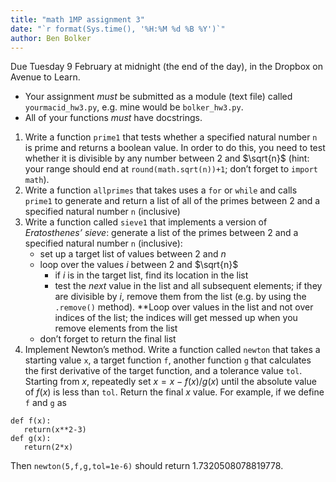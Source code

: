 ```yaml
---
title: "math 1MP assignment 3"
date: "`r format(Sys.time(), '%H:%M %d %B %Y')`"
author: Ben Bolker
---
```


Due Tuesday 9 February at midnight (the end of the day), in the Dropbox on Avenue to Learn.

- Your assignment *must* be submitted as a module (text file) called `yourmacid_hw3.py`, e.g. mine would be `bolker_hw3.py`.
- All of your functions *must* have docstrings.

1. Write a function `prime1` that tests whether a specified natural number `n` is prime and returns a boolean value. In order to do this, you need to test whether it is divisible by any number between 2 and $\sqrt{n}$ (hint: your range should end at `round(math.sqrt(n))+1`; don't forget to `import math`).
2. Write a function `allprimes` that takes uses a `for` or `while` and calls `prime1` to generate and return a list of all of the primes between 2 and a specified natural number `n` (inclusive)
3. Write a function called `sieve1` that implements a version of *Eratosthenes' sieve*: generate a list of the primes between 2 and a specified natural number `n` (inclusive):
    - set up a target list of values between 2 and $n$
    - loop over the values $i$ between 2 and $\sqrt{n}$
	    - if $i$ is in the target list, find its location in the list
		- test the *next* value in the list and all subsequent elements; if they are divisible by $i$, remove them from the list (e.g. by using the `.remove()` method). **Loop over values in the list and not over indices of the list; the indices will get messed up when you remove elements from the list
	- don't forget to return the final list
4. Implement Newton's method. Write a function called `newton` that takes a starting value `x`, a target function `f`, another function `g` that calculates the first derivative of the target function, and a tolerance value `tol`. Starting from $x$, repeatedly set $x = x-f(x)/g(x)$ until the absolute value of $f(x)$ is less than `tol`. Return the final $x$ value. For example, if we define `f` and `g` as
```
def f(x):
   return(x**2-3)
def g(x):
   return(2*x)
```
Then `newton(5,f,g,tol=1e-6)` should return 1.7320508078819778.
